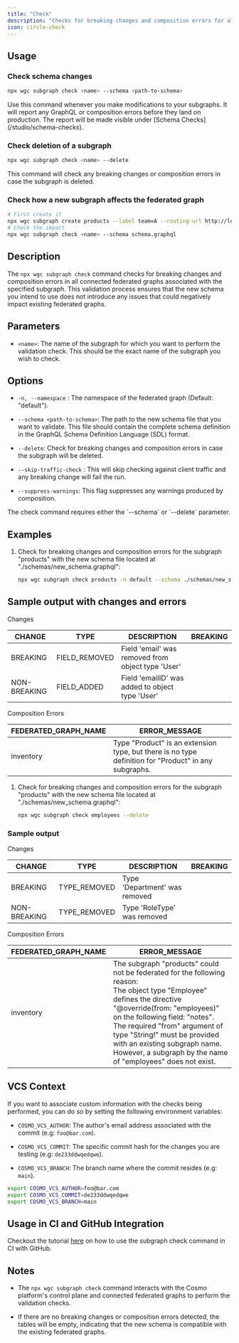 ```yaml
---
title: "Check"
description: "Checks for breaking changes and composition errors for all the connected federated graphs."
icon: circle-check
---
```


## Usage

### Check schema changes

```bash
npx wgc subgraph check <name> --schema <path-to-schema>
```

<Info>
   Use this command whenever you make modifications to your subgraphs. It will report any GraphQL or composition errors before they land on production. The report will be made visible under [Schema Checks](/studio/schema-checks).
</Info>

### Check deletion of a subgraph

```bash
npx wgc subgraph check <name> --delete
```

<Info>
   This command will check any breaking changes or composition errors in case the subgraph is deleted.
</Info>

### Check how a new subgraph affects the federated graph

```bash
# First create it
npx wgc subgraph create products --label team=A --routing-url http://localhost:4001/graphql
# Check the impact
npx wgc subgraph check <name> --schema schema.graphql
```

## Description

The `npx wgc subgraph check` command checks for breaking changes and composition errors in all connected federated graphs associated with the specified subgraph. This validation process ensures that the new schema you intend to use does not introduce any issues that could negatively impact existing federated graphs.

## Parameters

* `<name>`: The name of the subgraph for which you want to perform the validation check. This should be the exact name of the subgraph you wish to check.

## Options

* `-n, --namespace` : The namespace of the federated graph (Default: "default").

* `--schema <path-to-schema>`: The path to the new schema file that you want to validate. This file should contain the complete schema definition in the GraphQL Schema Definition Language (SDL) format.

* `--delete`: Check for breaking changes and composition errors in case the subgraph will be deleted.

* `--skip-traffic-check` : This will skip checking against client traffic and any breaking change will fail the run.

* `--suppress-warnings`: This flag suppresses any warnings produced by composition.

<Info>
   The check command requires either the `--schema` or `--delete` parameter.
</Info>

## Examples

1. Check for breaking changes and composition errors for the subgraph "products" with the new schema file located at "./schemas/new\_schema.graphql":

   ```bash
   npx wgc subgraph check products -n default --schema ./schemas/new_schema.graphql
   ```

## Sample output with changes and errors

Changes

|CHANGE|TYPE|DESCRIPTION|BREAKING|
|---|---|---|---|
|BREAKING|FIELD\_REMOVED|Field 'email' was removed from object type 'User'|
|NON-BREAKING|FIELD\_ADDED|Field 'emailID' was added to object type 'User'|

Composition Errors

|FEDERATED\_GRAPH\_NAME|ERROR\_MESSAGE|
|---|---|
|inventory|Type "Product" is an extension type, but there is no type definition for "Product" in any subgraphs.|



1. Check for breaking changes and composition errors for the subgraph "products" with the new schema file located at "./schemas/new\_schema.graphql":

   ```bash
   npx wgc subgraph check employees --delete
   ```

### Sample output

Changes

|CHANGE|TYPE|DESCRIPTION|BREAKING|
|---|---|---|---|
|BREAKING|TYPE\_REMOVED|Type 'Department' was removed|
|NON-BREAKING|TYPE\_REMOVED|Type 'RoleType' was removed|

Composition Errors

|FEDERATED\_GRAPH\_NAME|ERROR\_MESSAGE|
|---|---|
|inventory|The subgraph "products" could not be federated for the following reason: <br/>The object type "Employee" defines the directive "@override(from: "employees)" on the following field: "notes".<br/> The required "from" argument of type "String!" must be provided with an existing subgraph name.<br/> However, a subgraph by the name of "employees" does not exist.|


## VCS Context

If you want to associate custom information with the checks being performed, you can do so by setting the following environment variables:

* `COSMO_VCS_AUTHOR`: The author's email address associated with the commit (e.g: `foo@bar.com`).

* `COSMO_VCS_COMMIT`: The specific commit hash for the changes you are testing (e.g: `de233ddwqedqwe`).

* `COSMO_VCS_BRANCH`: The branch name where the commit resides (e.g: `main`).

```bash
export COSMO_VCS_AUTHOR=foo@bar.com
export COSMO_VCS_COMMIT=de233ddwqedqwe
export COSMO_VCS_BRANCH=main
```

## Usage in CI and GitHub Integration

Checkout the tutorial [here](/tutorial/pr-based-workflow-for-federation) on how to use the subgraph check command in CI with GitHub.

## Notes

* The `npx wgc subgraph check` command interacts with the Cosmo platform's control plane and connected federated graphs to perform the validation checks.

* If there are no breaking changes or composition errors detected, the tables will be empty, indicating that the new schema is compatible with the existing federated graphs.

